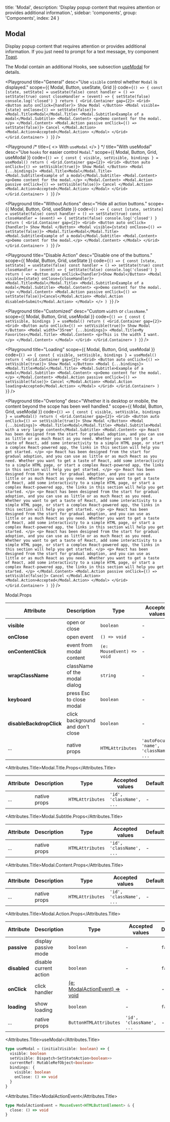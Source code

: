 
  title: 'Modal',
  description:
    'Display popup content that requires attention or provides additional information.',
  sidebar: 'components',
  group: 'Components',
  index: 24
}

## Modal

Display popup content that requires attention or provides additional information.
If you just need to prompt for a text message, try component [Toast](/docs/components/toast).

The Modal contain an additional Hooks, see subsection [useModal](/docs/hooks/use-modal) for details.

<Playground
  title="General"
  desc="Use `visible` control whether `Modal` is displayed."
  scope={{ Modal, Button, useState, Grid }}
  code={`
() => {
  const [state, setState] = useState(false)
  const handler = () => setState(true)
  const closeHandler = (event) => {
    setState(false)
    console.log('closed')
  }
  return (
    <Grid.Container gap={2}>
      <Grid>
        <Button auto onClick={handler}>
          Show Modal
        </Button>
        <Modal visible={state} onClose={() => setState(false)}>
          <Modal.Title>Modal</Modal.Title>
          <Modal.Subtitle>Example of a modal</Modal.Subtitle>
          <Modal.Content>
            <p>Demo content for the modal.</p>
          </Modal.Content>
          <Modal.Action passive onClick={() => setState(false)}>
            Cancel
          </Modal.Action>
          <Modal.Action>Accepted</Modal.Action>
        </Modal>
      </Grid>
    </Grid.Container>
  )
}
`}
/>

<Playground
  /* title={
    <>
      With <Code>useModal</Code>
    </>
  } */
  title="With useModal"
  desc="Use `hooks` for easier control `Modal`."
  scope={{ Modal, Button, Grid, useModal }}
  code={`
() => {
  const { visible, setVisible, bindings } = useModal()
  return (
    <Grid.Container gap={2}>
      <Grid>
        <Button auto onClick={() => setVisible(true)}>
          Show Modal
        </Button>
        <Modal {...bindings}>
          <Modal.Title>Modal</Modal.Title>
          <Modal.Subtitle>Example of a modal</Modal.Subtitle>
          <Modal.Content>
            <p>Demo content for the modal.</p>
          </Modal.Content>
          <Modal.Action passive onClick={() => setVisible(false)}>
            Cancel
          </Modal.Action>
          <Modal.Action>Accepted</Modal.Action>
        </Modal>
      </Grid>
    </Grid.Container>
  )
}
`}
/>

<Playground
  title="Without Actions"
  desc="Hide all action buttons."
  scope={{ Modal, Button, Grid, useState }}
  code={`
() => {
  const [state, setState] = useState(false)
  const handler = () => setState(true)
  const closeHandler = (event) => {
    setState(false)
    console.log('closed')
  }
  return (
    <Grid.Container gap={2}>
      <Grid>
        <Button auto onClick={handler}>
          Show Modal
        </Button>
        <Modal visible={state} onClose={() => setState(false)}>
          <Modal.Title>Modal</Modal.Title>
          <Modal.Subtitle>Example of a modal</Modal.Subtitle>
          <Modal.Content>
            <p>Demo content for the modal.</p>
          </Modal.Content>
        </Modal>
      </Grid>
    </Grid.Container>
  )
}
`}
/>

<Playground
  title="Disable Action"
  desc="Disable one of the buttons."
  scope={{ Modal, Button, Grid, useState }}
  code={`
() => {
  const [state, setState] = useState(false)
  const handler = () => setState(true)
  const closeHandler = (event) => {
    setState(false)
    console.log('closed')
  }
  return (
    <>
      <Button auto onClick={handler}>Show Modal</Button>
      <Modal visible={state} onClose={closeHandler}>
        <Modal.Title>Modal</Modal.Title>
        <Modal.Subtitle>Example of a modal</Modal.Subtitle>
        <Modal.Content>
          <p>Demo content for the modal.</p>
        </Modal.Content>
        <Modal.Action passive onClick={() => setState(false)}>Cancel</Modal.Action>
        <Modal.Action disabled>Submit</Modal.Action>
      </Modal>
    </>
  )
}
`}
/>

<Playground
  title="Customized"
  desc="Custom `width` or `className`."
  scope={{ Modal, Button, Grid, useModal }}
  code={`
() => {
  const { setVisible, bindings } = useModal()
  return (
    <Grid.Container gap={2}>
      <Grid>
        <Button auto onClick={() => setVisible(true)}>
          Show Modal
        </Button>
        <Modal width="35rem" {...bindings}>
          <Modal.Title>My Favorites</Modal.Title>
          <Modal.Content>
            <p>This is the width I want.</p>
          </Modal.Content>
        </Modal>
      </Grid>
    </Grid.Container>
  )
}
`}
/>

<Playground
  title="Loading"
  scope={{ Modal, Button, Grid, useModal }}
  code={`
() => {
  const { visible, setVisible, bindings } = useModal()
  return (
    <Grid.Container gap={2}>
      <Grid>
        <Button auto onClick={() => setVisible(true)}>
          Show Modal
        </Button>
        <Modal {...bindings}>
          <Modal.Title>Modal</Modal.Title>
          <Modal.Subtitle>Example of a modal</Modal.Subtitle>
          <Modal.Content>
            <p>Demo content for the modal.</p>
          </Modal.Content>
          <Modal.Action passive onClick={() => setVisible(false)}>
            Cancel
          </Modal.Action>
          <Modal.Action loading>Accepted</Modal.Action>
        </Modal>
      </Grid>
    </Grid.Container>
  )
}
`}
/>

<Playground
  title="Overlong"
  desc="Whether it is desktop or mobile, the content beyond the scope has been well handled."
  scope={{ Modal, Button, Grid, useModal }}
  code={`
() => {
  const { visible, setVisible, bindings } = useModal()
  return (
    <Grid.Container gap={2}>
      <Grid>
        <Button auto onClick={() => setVisible(true)}>
          Show Modal
        </Button>
        <Modal {...bindings}>
          <Modal.Title>Modal</Modal.Title>
          <Modal.Subtitle>Modal with a very large content</Modal.Subtitle>
          <Modal.Content>
            <p>
              React has been designed from the start for gradual adoption, and
              you can use as little or as much React as you need. Whether you
              want to get a taste of React, add some interactivity to a simple
              HTML page, or start a complex React-powered app, the links in this
              section will help you get started.
            </p>
            <p>
              React has been designed from the start for gradual adoption, and
              you can use as little or as much React as you need. Whether you
              want to get a taste of React, add some interactivity to a simple
              HTML page, or start a complex React-powered app, the links in this
              section will help you get started.
            </p>
            <p>
              React has been designed from the start for gradual adoption, and
              you can use as little or as much React as you need. Whether you
              want to get a taste of React, add some interactivity to a simple
              HTML page, or start a complex React-powered app, the links in this
              section will help you get started.
            </p>
            <p>
              React has been designed from the start for gradual adoption, and
              you can use as little or as much React as you need. Whether you
              want to get a taste of React, add some interactivity to a simple
              HTML page, or start a complex React-powered app, the links in this
              section will help you get started.
            </p>
            <p>
              React has been designed from the start for gradual adoption, and
              you can use as little or as much React as you need. Whether you
              want to get a taste of React, add some interactivity to a simple
              HTML page, or start a complex React-powered app, the links in this
              section will help you get started.
            </p>
            <p>
              React has been designed from the start for gradual adoption, and
              you can use as little or as much React as you need. Whether you
              want to get a taste of React, add some interactivity to a simple
              HTML page, or start a complex React-powered app, the links in this
              section will help you get started.
            </p>
            <p>
              React has been designed from the start for gradual adoption, and
              you can use as little or as much React as you need. Whether you
              want to get a taste of React, add some interactivity to a simple
              HTML page, or start a complex React-powered app, the links in this
              section will help you get started.
            </p>
          </Modal.Content>
          <Modal.Action passive onClick={() => setVisible(false)}>
            Cancel
          </Modal.Action>
          <Modal.Action>Accepted</Modal.Action>
        </Modal>
      </Grid>
    </Grid.Container>
  )
}
`}
/>

<Attributes edit="/pages/docs/components/modal.mdx">
<Attributes.Title>Modal.Props</Attributes.Title>

| Attribute                | Description                      | Type                      | Accepted values                         | Default |
| ------------------------ | -------------------------------- | ------------------------- | --------------------------------------- | ------- |
| **visible**              | open or close                    | `boolean`                 | -                                       | `false` |
| **onClose**              | open event                       | `() => void`              | -                                       | -       |
| **onContentClick**       | event from modal content         | `(e: MouseEvent) => void` | -                                       | -       |
| **wrapClassName**        | className of the modal dialog    | `string`                  | -                                       | -       |
| **keyboard**             | press Esc to close modal         | `boolean`                 | -                                       | `true`  |
| **disableBackdropClick** | click background and don't close | `boolean`                 | -                                       | `false` |
| ...                      | native props                     | `HTMLAttributes`          | `'autoFocus', 'name', 'className', ...` | -       |

<Attributes.Title>Modal.Title.Props</Attributes.Title>

| Attribute | Description  | Type             | Accepted values          | Default |
| --------- | ------------ | ---------------- | ------------------------ | ------- |
| ...       | native props | `HTMLAttributes` | `'id', 'className', ...` | -       |

<Attributes.Title>Modal.Subtitle.Props</Attributes.Title>

| Attribute | Description  | Type             | Accepted values          | Default |
| --------- | ------------ | ---------------- | ------------------------ | ------- |
| ...       | native props | `HTMLAttributes` | `'id', 'className', ...` | -       |

<Attributes.Title>Modal.Content.Props</Attributes.Title>

| Attribute | Description  | Type             | Accepted values          | Default |
| --------- | ------------ | ---------------- | ------------------------ | ------- |
| ...       | native props | `HTMLAttributes` | `'id', 'className', ...` | -       |

<Attributes.Title>Modal.Action.Props</Attributes.Title>

| Attribute    | Description            | Type                                               | Accepted values          | Default |
| ------------ | ---------------------- | -------------------------------------------------- | ------------------------ | ------- |
| **passive**  | display passive mode   | `boolean`                                          | -                        | `false` |
| **disabled** | disable current action | `boolean`                                          | -                        | `false` |
| **onClick**  | click handler          | [(e: ModalActionEvent) => void](#modalactionevent) | -                        | -       |
| **loading**  | show loading           | `boolean`                                          | -                        | `false` |
| ...          | native props           | `ButtonHTMLAttributes`                             | `'id', 'className', ...` | -       |

<Attributes.Title>useModal</Attributes.Title>

```ts
type useModal = (initialVisible: boolean) => {
  visible: boolean
  setVisible: Dispatch<SetStateAction<boolean>>
  currentRef: MutableRefObject<boolean>
  bindings: {
    visible: boolean
    onClose: () => void
  }
}
```

<Attributes.Title>ModalActionEvent</Attributes.Title>

```ts
type ModalActionEvent = MouseEvent<HTMLButtonElement> & {
  close: () => void
}
```

</Attributes>

